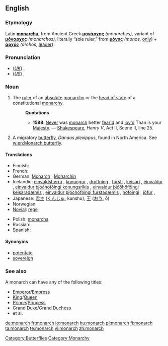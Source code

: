 ==English==

===Etymology===
Latin '''[[monarcha]]''', from Ancient Greek '''[[μονάρχης]]''' ''(monarchēs),'' variant of '''[[μόναρχος]]''' ''(monarchos),'' literally “sole ruler,” from '''[[μόνος]]''' ''(monos,'' [[only]]) + '''[[ἀρχός]]''' ''(archos,'' [[leader]]).

===Pronunciation===
* (''[[Received Pronunciation|UK]]'') {{IPA|/ˈmɒnək/}}, {{SAMPA|/"mQn@k/}}
* (''[[General American|US]]'') {{IPA|/ˈmɑːnɚk/}}, {{SAMPA|/"mA:n@`k/}}

===Noun===
{{en-noun}}

# The [[ruler]] of an [[absolute]] [[monarchy]] or the [[head of state]] of a constitutional [[monarchy]].
#: '''Quotations'''
#:* '''1598''': [[Never]] was [[monarch]] better [[fear|fear'd]] and [[love|lov'd]]  Than is your [[Majesty]]. — [[w:William Shakespeare|Shakespeare]], ''Henry V'', Act II, Scene II, line 25.
# A migratory [[butterfly]], ''Danaus plexippus'', found in North America. See [[w:en:Monarch butterfly]].

====Translations====
{{trans-top|ruler}}
* Finnish: {{t+|fi|hallitsija}}
* French: {{t+|fr|monarque|m}}
* German: [[Monarch]] {{m}}, [[Monarchin]] {{f}}
* Icelandic: [[einvaldsherra]] {{m}}, [[konungur]] {{m}}, [[drottning]] {{f}}, [[fursti]] {{m}}, [[keisari]] {{m}}, [[einvaldur]] {{m}}, [[einvaldur þjóðhöfðingi konungsríkis]] {{m}}, [[einvaldur þjóðhöfðingi keisaradæmis]] {{m}}, [[einvaldur þjóðhöfðingi furstadæmis]] {{m}}, [[höfðingi]] {{m}}, [[jöfur]] {{m}},
* Japanese: [[君主]] ([[くんしゅ]], kunshu), [[王]] ([[おう]], ō)
* Norwegian: {{t+|no|monark|m}}
* [[Novial]]: [[rege]]
{{trans-mid}}
* Polish: [[monarcha]] {{m}}
* Russian: {{t+|ru|монарх|m|tr=monárkh|sc=Cyrl}}
* Spanish: {{t-|es|monarca|m|f}}
{{trans-bottom}}

====Synonyms====
* [[potentate]]
* [[sovereign]]

===See also===
A monarch can have any of the following titles:
* [[Emperor]]/[[Empress]]
* [[King]]/[[Queen]]
* [[Prince]]/[[Princess]]
* Grand [[Duke]]/Grand [[Duchess]]
* et al.

[[Category:Butterflies]]
[[Category:Monarchy]]

[[de:monarch]]
[[fr:monarch]]
[[io:monarch]]
[[hu:monarch]]
[[pl:monarch]]
[[fi:monarch]]
[[ta:monarch]]
[[te:monarch]]
[[vi:monarch]]
[[zh:monarch]]